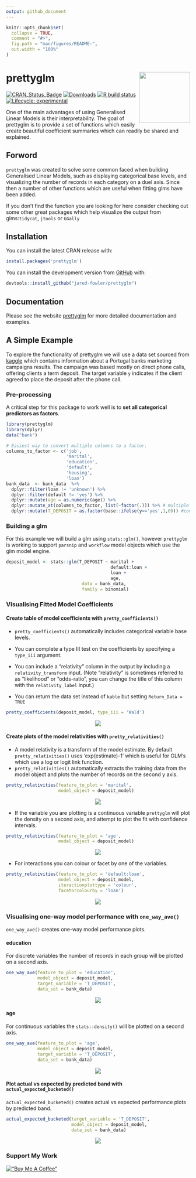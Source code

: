 ```yaml
---
output: github_document
---
```


<!-- README.md is generated from README.Rmd. Please edit that file -->

```r
knitr::opts_chunk$set(
  collapse = TRUE,
  comment = "#>",
  fig.path = "man/figures/README-",
  out.width = "100%"
)
```

# prettyglm <img src='man/figures/logo.png' align="right" height="139" />

<!-- badges: start -->
[![CRAN_Status_Badge](https://www.r-pkg.org/badges/version/prettyglm)](https://cran.r-project.org/package=prettyglm)
[![Downloads](https://cranlogs.r-pkg.org/badges/grand-total/prettyglm)](https://cran.r-project.org/package=prettyglm)
[![R build status](https://github.com/jared-fowler/prettyglm/workflows/R-CMD-check/badge.svg)](https://github.com/jared-fowler/prettyglm/actions)
[![Lifecycle: experimental](https://img.shields.io/badge/lifecycle-experimental-orange.svg)](https://lifecycle.r-lib.org/articles/stages.html)
<!-- badges: end -->

One of the main advantages of using Generalised Linear Models is their interpretability.  The goal of prettyglm is to provide a set of functions which easily create beautiful coefficient summaries which can readily be shared and explained.

## Forword 

`prettyglm` was created to solve some common faced when building Generalised Linear Models, such as displaying categorical base levels, and visualizing the number of records in each category on a duel axis. Since then a number of other functions which are useful when fitting glms have been added.

If you don't find the function you are looking for here consider checking out some other great packages which help visualize the output from glms:`tidycat`, `jtools` or `GGally`

## Installation

You can install the latest CRAN release with:

``` r
install.packages('prettyglm')
```

You can install the development version from [GitHub](https://github.com/) with:

``` r
devtools::install_github("jared-fowler/prettyglm")
```

## Documentation

Please see the website [prettyglm]( https://jared-fowler.github.io/prettyglm/) for more detailed documentation and examples.

## A Simple Example

To explore the functionality of prettyglm we will use a data set sourced from [kaggle](https://www.kaggle.com/volodymyrgavrysh/bank-marketing-campaigns-dataset) which contains information about a Portugal banks marketing campaigns results. The campaign was based mostly on direct phone calls, offering clients a term deposit. The target variable `y` indicates if the client agreed to place the deposit after the phone call.

### Pre-processing

A critical step for this package to work well is to **set all categorical predictors as factors**.

```r
library(prettyglm)
library(dplyr)
data("bank")

# Easiest way to convert multiple columns to a factor.
columns_to_factor <- c('job',
                       'marital',
                       'education',
                       'default',
                       'housing',
                       'loan')
bank_data  <- bank_data  %>%
  dplyr::filter(loan != 'unknown') %>% 
  dplyr::filter(default != 'yes') %>% 
  dplyr::mutate(age = as.numeric(age)) %>% 
  dplyr::mutate_at(columns_to_factor, list(~factor(.))) %>% # multiple columns to factor
  dplyr::mutate(T_DEPOSIT = as.factor(base::ifelse(y=='yes',1,0))) #convert target to 0 and 1 for performance plots
```

### Building a glm

For this example we will build a glm using `stats::glm()`, however `prettyglm` is working to support `parsnip` and `workflow` model objects which use the glm model engine.

```r
deposit_model <- stats::glm(T_DEPOSIT ~ marital +
                                        default:loan +
                                        loan +
                                        age,
                             data = bank_data,
                             family = binomial)
```

### Visualising Fitted Model Coefficients

#### Create table of model coefficients with `pretty_coefficients()`

* `pretty_coefficients()` automatically includes categorical variable base levels.
* You can complete a type III test on the coefficients by specifying a `type_iii` argument.
* You can include a "relativity" column in the output by including a `relativity_transform` input. (Note "relativity" is sometimes referred to as "likelihood" or "odds-ratio", you can change the title of this column with the `relativity_label` input.)

* You can return the data set instead of `kable` but setting `Return_Data =  TRUE`

```r
pretty_coefficients(deposit_model, type_iii = 'Wald')
```

<p align="center">
  <img src= './man/figures/indextable.png' align="center"/>
</p>

#### Create plots of the model relativities with `pretty_relativities()`

* A model relativity is a transform of the model estimate. By default `pretty_relativities()` uses 'exp(estimate)-1' which is useful for GLM's which use a log or logit link function.
* `pretty_relativities()` automatically extracts the training data from the model object and plots the number of records on the second y axis.

```r
pretty_relativities(feature_to_plot = 'marital',
                    model_object = deposit_model)
```

<p align="center">
  <img src= './man/figures/maritalrel.png' align="center"/>
</p>

* If the variable you are plotting is a continuous variable `prettyglm` will plot the density on a second axis, and attempt to plot the fit with confidence intervals.

```r
pretty_relativities(feature_to_plot = 'age',
                    model_object = deposit_model)
```

<p align="center">
  <img src= './man/figures/agerel.png' align="center"/>
</p>

* For interactions you can colour or facet by one of the variables.

```r
pretty_relativities(feature_to_plot = 'default:loan',
                    model_object = deposit_model,
                    iteractionplottype = 'colour',
                    facetorcolourby = 'loan')
```

<p align="center">
  <img src= './man/figures/defualtloanrel.png'  align="center"/>
</p>

### Visualising one-way model performance with `one_way_ave()`

`one_way_ave()` creates one-way model performance plots.

#### education

For discrete variables the number of records in each group will be plotted on a second axis.

```r
one_way_ave(feature_to_plot = 'education',
            model_object = deposit_model,
            target_variable = 'T_DEPOSIT',
            data_set = bank_data)
```

<p align="center">
  <img src= './man/figures/educationave.png' align="center"/>
</p>


#### age

For continuous variables the `stats::density()` will be plotted on a second axis.

```r
one_way_ave(feature_to_plot = 'age',
            model_object = deposit_model,
            target_variable = 'T_DEPOSIT',
            data_set = bank_data)
```

<p align="center">
  <img src= './man/figures/ageave.png' align="center"/>
</p>


#### Plot actual vs expected by predicted band with `actual_expected_bucketed()`

`actual_expected_bucketed()` creates actual vs expected performance plots by predicted band.

```r
actual_expected_bucketed(target_variable = 'T_DEPOSIT',
                         model_object = deposit_model,
                         data_set = bank_data)
```

<p align="center">
  <img src= './man/figures/aveband.png' align="center"/>
</p>

### Support My Work

[!["Buy Me A Coffee"](https://www.buymeacoffee.com/assets/img/custom_images/orange_img.png)](https://www.buymeacoffee.com/tictap)


